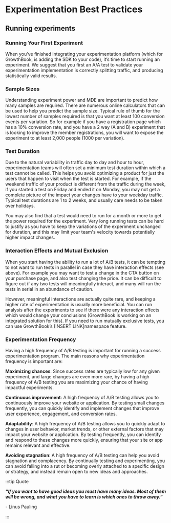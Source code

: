 # Experimentation Best Practices

## Running experiments

### Running Your First Experiment

When you’ve finished integrating your experimentation platform (which for GrowthBook, is adding the
SDK to your code), it’s time to start running an experiment. We suggest that you first an A/A test to
validate your experimentation implementation is correctly splitting traffic, and producing statistically
valid results.

### Sample Sizes

Understanding experiment power and MDE are important to predict how many samples are required.
There are numerous online calculators that can be used to help you predict the sample size. Typical
rule of thumb for the lowest number of samples required is that you want at least 100 conversion
events per variation. So for example if you have a registration page which has a 10% conversion rate,
and you have a 2 way (A and B) experiment that is looking to improve the member registrations, you
will want to expose the experiment to at least 2,000 people (1000 per variation).

### Test Duration

Due to the natural variability in traffic day to day and hour to hour, experimentation teams will often set
a minimum test duration within which a test cannot be called. This helps you avoid optimizing a product
for just the users that happen to visit when the test is started. For example, if the weekend traffic of
your product is different from the traffic during the week, if you started a test on Friday and ended it on
Monday, you may not get a complete picture of the impact your changes have to your weekday traffic.
Typical test durations are 1 to 2 weeks, and usually care needs to be taken over holidays.

You may also find that a test would need to run for a month or more to get the power required for the
experiment. Very long running tests can be hard to justify as you have to keep the variations of the
experiment unchanged for duration, and this may limit your team's velocity towards potentially higher
impact changes.

### Interaction Effects and Mutual Exclusion

When you start having the ability to run a lot of A/B tests, it can be tempting to not want to run tests in
parallel in case they have interaction effects (see above). For example you may want to test a change in the CTA
button on your purchase page, and also test changing the price. It can be difficult to figure out if any
two tests will meaningfully interact, and many will run the tests in serial in an abundance of caution.

However, meaningful interactions are actually quite rare, and keeping a higher rate of experimentation
is usually more beneficial. You can run analysis after the experiments to see if there were any
interaction effects which would change your conclusions (GrowthBook is working on an integrated solution for
this). If you need to run mutually exclusive tests, you can use GrowthBook’s [INSERT LINK]namespace feature.

### Experimentation Frequency

Having a high frequency of A/B testing is important for running a success experimentation program.
The main reasons why experimentation frequency is important are:

**Maximizing chances**: Since success rates are typically low for any given experiment, and large changes
are even more rare, by having a high frequency of A/B testing you are maximizing your chance of
having impactful experiments.

**Continuous improvement**: A high frequency of A/B testing allows you to continuously improve your
website or application. By testing small changes frequently, you can quickly identify and implement
changes that improve user experience, engagement, and conversion rates.

**Adaptability**: A high frequency of A/B testing allows you to quickly adapt to changes in user behavior,
market trends, or other external factors that may impact your website or application. By testing
frequently, you can identify and respond to these changes more quickly, ensuring that your site or app
remains relevant and effective.

**Avoiding stagnation**: A high frequency of A/B testing can help you avoid stagnation and complacency.
By continually testing and experimenting, you can avoid falling into a rut or becoming overly attached
to a specific design or strategy, and instead remain open to new ideas and approaches.

:::tip Quote

**_&#8220;If you want to have good ideas you must have many ideas. Most of them will be wrong, and what you have to learn is which ones to throw away.&#8221;_**

<div style={{textAlign: 'right', marginTop: '1rem'}}>- Linus Pauling</div>

:::
